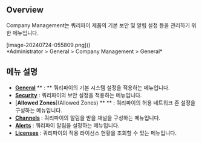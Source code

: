 ## Overview
Company Management는 쿼리파이 제품의 기본 보안 및 알림 설정 등을 관리하기 위한 메뉴입니다.

<p align="center">
<div>[image-20240724-055809.png]()</div>
*Administrator &gt; General &gt; Company Management &gt; General*
</p>

## 메뉴 설명
* [**General**](General​) ** : ** 쿼리파이의 기본 시스템 설정을 적용하는 메뉴입니다.
* [**Security**](Security) : 쿼리파이의 보안 설정을 적용하는 메뉴입니다.
* [**Allowed Zones**](Allowed Zones) ** ** : 쿼리파이의 허용 네트워크 존 설정을 구성하는 메뉴입니다.
* [**Channels**](Channels) : 쿼리파이의 알림을 받을 채널을 구성하는 메뉴입니다.
* [**Alerts**](Alerts) : 쿼리파이 알림을 설정하는 메뉴입니다.
* [**Licenses**](Licenses) : 쿼리파이의 적용 라이선스 현황을 조회할 수 있는 메뉴입니다.
